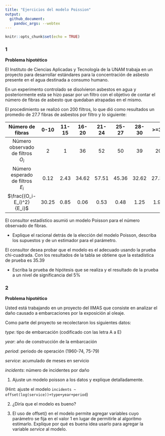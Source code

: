 ```yaml
---
title: "Ejercicios del modelo Poission"
output: 
  github_document:
    pandoc_args: --webtex
---
```


```r
knitr::opts_chunk$set(echo = TRUE)
```

### 1

__Problema hipotético__

El Instituto de Ciencias Aplicadas y Tecnología de la UNAM trabaja en un proyecto para desarrollar estándares para la concentración de asbesto presente en el agua destinada a consumo humano.

En un experimento controlado se disolvieron asbestos en agua y posteriormente esta se hizo pasar por un filtro con el objetivo de contar el número de fibras de asbesto que quedaban atrapadas en el mismo.

El procedimiento se realizó con 200 filtros, lo que dió como resultados un promedio de 27.7 fibras de asbestos por filtro y lo siguiente:

|           Número de fibras           |  0-10 | 11-15 | 16-20 | 21-24 | 25-27 | 28-30 |  >=31 |  suma |
|:------------------------------------:|:-----:|:-----:|:-----:|:-----:|:-----:|:-----:|:-----:|:-----:|
| Número observado de filtros<br>$O_i$ |   2   |   1   |   36  |   52  |   50  |   39  |   20  |  200  |
|  Número esperado de filtros<br>$E_i$ |  0.12 |  2.43 | 34.62 | 57.51 | 45.36 | 32.62 | 27.34 |  200  |
|       $\frac{(O_i-E_i)^2}{E_i}$      | 30.25 |  0.85 |  0.06 |  0.53 |  0.48 |  1.25 |  1.97 | 35.39 |

El consultor estadístico asumió un modelo Poisson para el número observado de fibras.

- Explique el racional detrás de la elección del modelo Poisson, describa los supuestos y de un estimador para el parámetro.

El consultor desea probar que el modelo es el adecuado usando la prueba chi-cuadrada. Con los resultados de la tabla se obtiene que la estadística de prueba es 35.39

- Escriba la prueba de hipótesis que se realiza y el resultado de la prueba a un nivel de significancia del 5%

### 2

__Problema hipotético__

Usted está trabajando en un proyecto del IIMAS que consiste en analizar el daño causado a embarcaciones por la exposición al oleaje. 

Como parte del proyecto se recolectaron los siguientes datos:

_type_: tipo de embarcación (codificado con las letra A a E)

_year_: año de construcción de la embarcación

_period_: periodo de operación (1960-74, 75-79)

_service_: acumulado de meses en servicio

_incidents_: número de incidentes por daño

1. Ajuste un modelo poisson a los datos y explique detalladamente.

(Hint: ajuste el modelo `incidents ~ offset(log(service))+type+year+period`)

2. ¿Diría que el modelo es bueno?

3. El uso de offset() en el modelo permite agregar variables cuyo parámetro se fija en el valor 1 en lugar de permitirle al algoritmo estimarlo. Explique por qué es buena idea usarlo para agregar la variable _service_ al modelo.